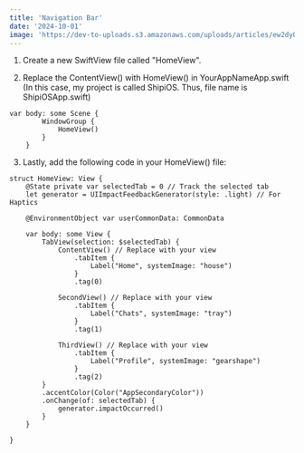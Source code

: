 ```yaml
---
title: 'Navigation Bar'
date: '2024-10-01'
image: 'https://dev-to-uploads.s3.amazonaws.com/uploads/articles/ew2dy00ob7t10vkcg4z7.png'
---
```


1. Create a new SwiftView file called "HomeView".

2. Replace the ContentView() with HomeView() in YourAppNameApp.swift (In this case, my project is called ShipiOS. Thus, file name is ShipiOSApp.swift)

```
var body: some Scene {
        WindowGroup {
            HomeView()
        }
    }
```

3. Lastly, add the following code in your HomeView() file:

```
struct HomeView: View {
    @State private var selectedTab = 0 // Track the selected tab
    let generator = UIImpactFeedbackGenerator(style: .light) // For Haptics

    @EnvironmentObject var userCommonData: CommonData

    var body: some View {
        TabView(selection: $selectedTab) {
            ContentView() // Replace with your view
                .tabItem {
                    Label("Home", systemImage: "house")
                }
                .tag(0)

            SecondView() // Replace with your view
                .tabItem {
                    Label("Chats", systemImage: "tray")
                }
                .tag(1)

            ThirdView() // Replace with your view
                .tabItem {
                    Label("Profile", systemImage: "gearshape")
                }
                .tag(2)
        }
        .accentColor(Color("AppSecondaryColor"))
        .onChange(of: selectedTab) {
            generator.impactOccurred()
        }
    }

}
```
